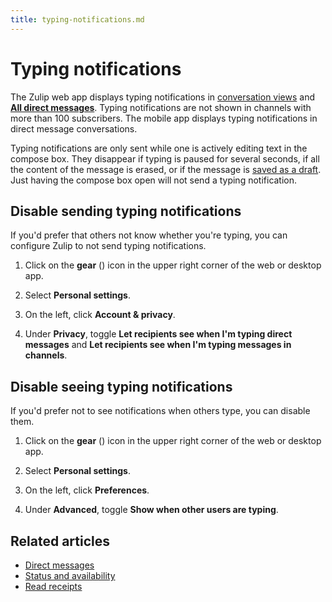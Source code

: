 ```yaml
---
title: typing-notifications.md
---
```


# Typing notifications

The Zulip web app displays typing notifications in [conversation
views](/help/reading-conversations) and [**All direct
messages**](/help/direct-messages#access-all-dms). Typing
notifications are not shown in channels with more than 100
subscribers. The mobile app displays typing notifications in direct
message conversations.

Typing notifications are only sent while one is actively editing text in
the compose box. They disappear if typing is paused for several seconds,
if all the content of the message is erased, or if the message is
[saved as a draft](/help/view-and-edit-your-message-drafts#save-a-draft).
Just having the compose box open will not send a typing notification.

## Disable sending typing notifications

If you'd prefer that others not know whether you're typing, you can
configure Zulip to not send typing notifications.

<Tabs>
<TabItem label="desktop-web">

1. Click on the **gear** (<i class="zulip-icon zulip-icon-gear"></i>) icon in the upper
   right corner of the web or desktop app.

1. Select **Personal settings**.

1. On the left, click **Account & privacy**.



1. Under **Privacy**, toggle **Let recipients see when I'm typing direct
   messages** and **Let recipients see when I'm typing messages in channels**.

</TabItem>
</Tabs>

## Disable seeing typing notifications

If you'd prefer not to see notifications when others type, you can disable them.

<Tabs>
<TabItem label="desktop-web">

1. Click on the **gear** (<i class="zulip-icon zulip-icon-gear"></i>) icon in the upper
   right corner of the web or desktop app.

1. Select **Personal settings**.

1. On the left, click **Preferences**.



1. Under **Advanced**, toggle **Show when other users are typing**.

</TabItem>
</Tabs>

## Related articles

* [Direct messages](/help/direct-messages)
* [Status and availability](/help/status-and-availability)
* [Read receipts](/help/read-receipts)


